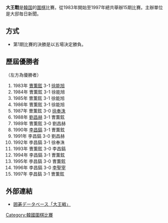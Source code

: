 '''大王戰'''是[[韓国|韓国]]的[[圍棋|圍棋]]比賽。從1983年開始至1997年總共舉辦15期比賽。主辦單位是大邸毎日新聞。

==方式==
*第1期比賽的決勝是以五場決定勝負。

==歷屆優勝者==
（左方為優勝者）
# 1983年 [[曹薰铉|曺薫鉉]] 3-1 [[徐能旭|徐能旭]]
# 1984年 曺薫鉉 3-1 徐能旭
# 1985年 曺薫鉉 3-1 徐能旭
# 1986年 曺薫鉉 3-1 徐能旭
# 1987年 曺薫鉉 3-0 [[徐奉洙|徐奉洙]]
# 1988年 [[劉昌赫|劉昌赫]] 3-1 曺薫鉉
# 1989年 曺薫鉉 3-0 劉昌赫
# 1990年 [[李昌鎬|李昌鎬]] 3-1 曺薫鉉
# 1991年 李昌鎬 3-0 劉昌赫
# 1992年 李昌鎬 3-1 徐奉洙
# 1993年 曺薫鉉 3-0 李昌鎬
# 1994年 李昌鎬 3-1 曺薫鉉
# 1995年 李昌鎬 3-0 曺薫鉉
# 1996年 李昌鎬 3-0 [[李聖宰|李聖宰]]
# 1997年 李昌鎬 3-1 曺薫鉉

==外部連結==
*[http://igo.web.infoseek.co.jp/cgi-bin/title/korea/daewang.htm 囲碁データベース「大王戦」]{{Wayback|url=http://igo.web.infoseek.co.jp/cgi-bin/title/korea/daewang.htm |date=20160306032619 }}

{{韓國圍棋比賽}}
[[Category:韓國圍棋比賽|Category:韓國圍棋比賽]]